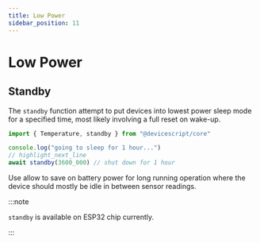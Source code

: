 ```yaml
---
title: Low Power
sidebar_position: 11
---
```


# Low Power

## Standby

The `standby` function attempt to put devices into lowest power sleep mode for a specified time,
most likely involving a full reset on wake-up.

```ts
import { Temperature, standby } from "@devicescript/core"

console.log("going to sleep for 1 hour...")
// highlight_next_line
await standby(3600_000) // shut down for 1 hour
```

Use allow to save on battery power for long running operation where the device should mostly be idle in between sensor readings.

:::note

`standby` is available on ESP32 chip currently.

:::
